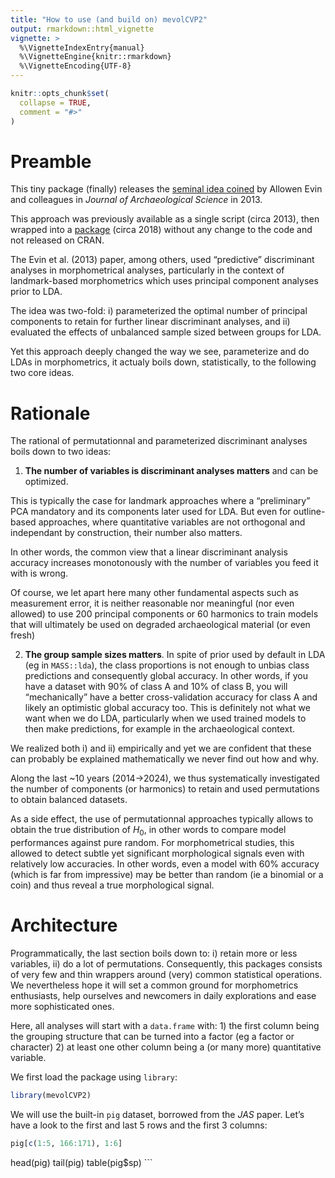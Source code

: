 ```yaml
---
title: "How to use (and build on) mevolCVP2"
output: rmarkdown::html_vignette
vignette: >
  %\VignetteIndexEntry{manual}
  %\VignetteEngine{knitr::rmarkdown}
  %\VignetteEncoding{UTF-8}
---
```


```r
knitr::opts_chunk$set(
  collapse = TRUE,
  comment = "#>"
)
```

# Preamble

This tiny package (finally) releases the [seminal idea coined](https://www.sciencedirect.com/science/article/abs/pii/S030544031200355X) by Allowen Evin and colleagues in _Journal of Archaeological Science_ in 2013.

This approach was previously available as a single script (circa 2013), then wrapped into a [package](https://github.com/vbonhomme/mevolCVP) (circa 2018) without any change to the code and not released on CRAN.

The Evin et al. (2013) paper, among others, used "predictive" discriminant analyses in morphometrical analyses, particularly in the context of landmark-based morphometrics which uses principal component analyses prior to LDA.

The idea was two-fold: i) parameterized the optimal number of principal components to retain for further linear discriminant analyses, and ii) evaluated the effects of unbalanced sample sized between groups for LDA.

Yet this approach deeply changed the way we see, parameterize and do LDAs in morphometrics, it actualy boils down, statistically, to the following two core ideas.

# Rationale

The rational of permutationnal and parameterized discriminant analyses boils down to two ideas:

1) **The number of variables is discriminant analyses matters** and can be optimized.

This is typically the case for landmark approaches where a "preliminary" PCA mandatory and its components later used for LDA. But even for outline-based approaches, where quantitative variables are not orthogonal and independant by construction, their number also matters.

In other words, the common view that a linear discriminant analysis accuracy increases monotonously with the number of variables you feed it with is wrong. 

Of course, we let apart here many other fundamental aspects such as measurement error, it is neither reasonable nor meaningful (nor even allowed) to use 200 principal components or 60 harmonics to train models that will ultimately be used on degraded archaeological material (or even fresh)

2) **The group sample sizes matters**. In spite of prior used by default in LDA (eg in `MASS::lda`), the class proportions is not enough to unbias class predictions and consequently global accuracy. In other words, if you have a dataset with 90% of class A and 10% of class B, you will "mechanically" have a better cross-validation accuracy for class A and likely an optimistic global accuracy too. This is definitely not what we want when we do LDA, particularly when we used trained models to then make predictions, for example in the archaeological context.

We realized both i) and ii) empirically and yet we are confident that these can probably be explained mathematically we never find out how and why.

Along the last ~10 years (2014->2024), we thus systematically investigated the number of components (or harmonics) to retain and used permutations to obtain balanced datasets.

As a side effect, the use of permutationnal approaches typically allows to obtain the true distribution of $H_0$, in other words to compare model performances against pure random. For morphometrical studies, this allowed to detect subtle yet significant morphological signals even with relatively low accuracies. In other words, even a model with 60% accuracy (which is far from impressive) may be better than random (ie a binomial or a coin) and thus reveal a true morphological signal.

# Architecture
Programmatically, the last section boils down to: i) retain more or less variables, ii) do a lot of permutations. Consequently, this packages consists of very few and thin wrappers around (very) common statistical operations. We nevertheless hope it will set a common ground for morphometrics enthusiasts, help ourselves and newcomers in daily explorations and ease more sophisticated ones. 

Here, all analyses will start with a `data.frame` with:
1) the first column being the grouping structure that can be turned into a factor (eg a factor or character)
2) at least one other column being a (or many more) quantitative variable.

We first load the package using `library`:
```r
library(mevolCVP2)
```

We will use the built-in `pig` dataset, borrowed from the _JAS_ paper. Let's have a look to the first and last 5 rows and the first 3 columns:
```r
pig[c(1:5, 166:171), 1:6]
```

head(pig)
tail(pig)
table(pig$sp)
```


